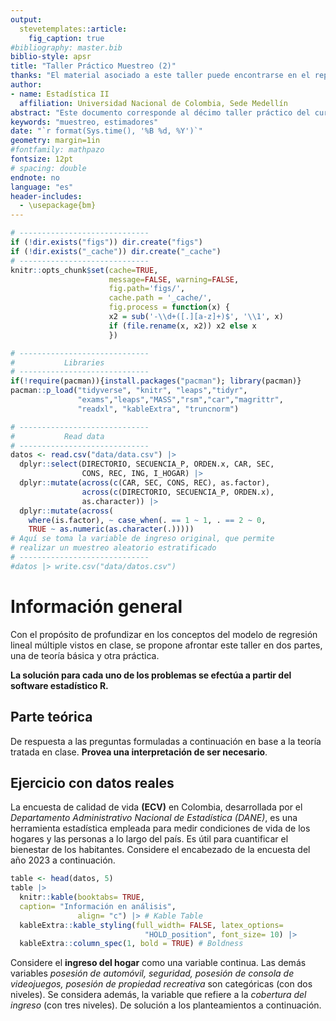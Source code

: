 ```yaml
---
output: 
  stevetemplates::article:
    fig_caption: true
#bibliography: master.bib
biblio-style: apsr
title: "Taller Práctico Muestreo (2)"
thanks: "El material asociado a este taller puede encontrarse en el repositorio del curso, **(https://github.com/Itsssach/Estadistica-II)**"
author:
- name: Estadística II
  affiliation: Universidad Nacional de Colombia, Sede Medellín
abstract: "Este documento corresponde al décimo taller práctico del curso de **Estadística II** para la *Universidad Nacional de Colombia*, Sede Medellín, en el periodo 2024 - 2. Se brinda una introducción al muestreo estadístico. El enfoque de este taller está en la comprensión de los elemntos básicos del muestreo aleatorio estratificado y el uso de estimadores poblacionales. **Monitor:** *Santiago Carmona Hincapié.*"
keywords: "muestreo, estimadores"
date: "`r format(Sys.time(), '%B %d, %Y')`"
geometry: margin=1in
#fontfamily: mathpazo
fontsize: 12pt
# spacing: double
endnote: no
language: "es"
header-includes:
  - \usepackage{bm}
---
```


```r
# -----------------------------
if (!dir.exists("figs")) dir.create("figs")
if (!dir.exists("_cache")) dir.create("_cache")
# -----------------------------
knitr::opts_chunk$set(cache=TRUE,
                      message=FALSE, warning=FALSE,
                      fig.path='figs/',
                      cache.path = '_cache/',
                      fig.process = function(x) {
                      x2 = sub('-\\d+([.][a-z]+)$', '\\1', x)
                      if (file.rename(x, x2)) x2 else x
                      })
```

```r
# -----------------------------
#           Libraries
# -----------------------------
if(!require(pacman)){install.packages("pacman"); library(pacman)}
pacman::p_load("tidyverse", "knitr", "leaps","tidyr",
               "exams","leaps","MASS","rsm","car","magrittr",
               "readxl", "kableExtra", "truncnorm")
```

```r
# -----------------------------
#           Read data
# -----------------------------
datos <- read.csv("data/data.csv") |>
  dplyr::select(DIRECTORIO, SECUENCIA_P, ORDEN.x, CAR, SEC, 
                CONS, REC, ING, I_HOGAR) |> 
  dplyr::mutate(across(c(CAR, SEC, CONS, REC), as.factor), 
                across(c(DIRECTORIO, SECUENCIA_P, ORDEN.x), 
                as.character)) |> 
  dplyr::mutate(across(
    where(is.factor), ~ case_when(. == 1 ~ 1, . == 2 ~ 0, 
    TRUE ~ as.numeric(as.character(.)))))
# Aquí se toma la variable de ingreso original, que permite
# realizar un muestreo aleatorio estratificado
# -----------------------------
#datos |> write.csv("data/datos.csv")
```

# Información general

Con el propósito de profundizar en los conceptos del modelo de regresión lineal múltiple vistos en clase, se propone afrontar este taller en dos partes, una de teoría básica y otra práctica.

**La solución para cada uno de los problemas se efectúa a partir del software estadístico R.**

## Parte teórica

De respuesta a las preguntas formuladas a continuación en base a la teoría tratada en clase. **Provea una interpretación de ser necesario**.

\begin{enumerate}
  \item Determine el valor de verdad de las siguientes afirmaciones.
  \begin{itemize}
    \item (a) Un muestreo aleatorio simple conllevará estimaciones más precisas que el muestreo aleatorio estratificado incluso si existen subgrupos disjuntos previamente identificados.
    \item (b) Para realizar un muestreo aleatorio estratificado se debe garantizar que los estratos son suficientemente heterogéneos entre sí, además de que las unidades intra- estrato son adecuadamente homogéneas.
    \item (c) Se establece la restricción $N =\sum_{i = 1}^{L}N_{i}$ para la ejecución de un muestreo aleatorio estratificado, donde $L$ refiere al número de individuos que deben ser considerados. 
    \item (d) El factor de afijación muestral $\psi_{i}$ cumple la restricción $\psi_{i} > 0$, además de que su estimación depende de la información conocida, permitiendo la determinación de las sub- muestras $n_{i}$. 
    \item (e) La estimación de un parámetro poblacional cualquiera $\hat{\theta}$ corresponde a una suma ponderada de los parámetros estimados por estrato $\hat{\theta}_{i}$ por el factor de afijación definido $\psi_{i}$. 
  \end{itemize}
\end{enumerate}

## Ejercicio con datos reales

La encuesta de calidad de vida **(ECV)** en Colombia, desarrollada por el *Departamento Administrativo Nacional de Estadística (DANE)*, es una herramienta estadística empleada para medir condiciones de vida de los hogares y las personas a lo largo del país. Es útil para cuantificar el bienestar de los habitantes. Considere el encabezado de la encuesta del año $2023$ a continuación.

```r
table <- head(datos, 5)
table |> 
  knitr::kable(booktabs= TRUE, 
  caption= "Información en análisis", 
               align= "c") |> # Kable Table
  kableExtra::kable_styling(full_width= FALSE, latex_options= 
                              "HOLD_position", font_size= 10) |> 
  kableExtra::column_spec(1, bold = TRUE) # Boldness
```

Considere el **ingreso del hogar** como una variable continua. Las demás variables *posesión de automóvil, seguridad, posesión de consola de videojuegos, posesión de propiedad recreativa* son categóricas (con dos niveles). Se considera además, la variable que refiere a la *cobertura del ingreso* (con tres niveles). De solución a los planteamientos a continuación.

\begin{enumerate}
\item Realice un muestreo aleatorio estratificado sin reemplazo sobre la información en análisis en función de la cobertura del ingreso. \textbf{Emplee la afijación proporcional y afijación de Neymann.} ¿Las unidades muestrales intra- estrato son homogéneas? ¿Los estratos son suficientemente heterogéneos entre sí?
\item Estime el ingreso total de los hogares $\tau$, así como el ingreso promedio percibido $\mu$. Calcule los correspondientes intervalos de confianza. Interprete estos resultados.
\item Estime el total de hogares que poseen automovil $A$, así como la proporción de hogares que se perciben como seguros $p$. Calcule los correspondientes intervalos de confianza. Interprete estos resultados.
\item Determine el tamaño de muestra mínimo necesario para estimar la proporción de personas que poseen propiedad recreativa con un límite para el error de estimación del $2 \%$ y una confianza del $95 \%$. \textbf{Para los $p_{i}$ utilice las estimaciones intra- estrato y para el valor de la afijación $\psi_{i}$ emplee la afijación proporcional}.
\end{enumerate}

```{=html}
<!--
# References
\setlength{\parindent}{-0.2in}
\setlength{\leftskip}{0.2in}
\setlength{\parskip}{8pt}
\vspace*{-0.2in}
\noindent
-->
```
